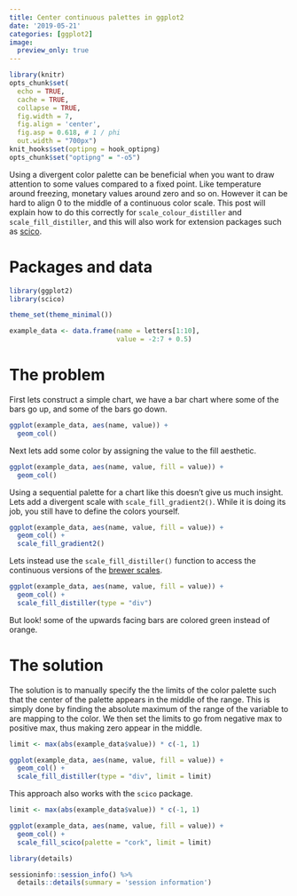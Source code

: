 ```yaml
---
title: Center continuous palettes in ggplot2
date: '2019-05-21'
categories: [ggplot2]
image:
  preview_only: true
---
```


```r
library(knitr)
opts_chunk$set(
  echo = TRUE, 
  cache = TRUE,
  collapse = TRUE,
  fig.width = 7, 
  fig.align = 'center',
  fig.asp = 0.618, # 1 / phi
  out.width = "700px")
knit_hooks$set(optipng = hook_optipng)
opts_chunk$set("optipng" = "-o5")
```

Using a divergent color palette can be beneficial when you want to draw attention to some values compared to a fixed point. Like temperature around freezing, monetary values around zero and so on. However it can be hard to align 0 to the middle of a continuous color scale. This post will explain how to do this correctly for `scale_colour_distiller` and `scale_fill_distiller`, and this will also work for extension packages such as [scico](https://github.com/thomasp85/scico).

# Packages and data

```r
library(ggplot2)
library(scico)

theme_set(theme_minimal())

example_data <- data.frame(name = letters[1:10],
                           value = -2:7 + 0.5)
```

# The problem

First lets construct a simple chart, we have a bar chart where some of the bars go up, and some of the bars go down.

```r
ggplot(example_data, aes(name, value)) +
  geom_col()
```

Next lets add some color by assigning the value to the fill aesthetic.

```r
ggplot(example_data, aes(name, value, fill = value)) +
  geom_col()
```

Using a sequential palette for a chart like this doesn't give us much insight. Lets add a divergent scale with `scale_fill_gradient2()`. While it is doing its job, you still have to define the colors yourself.

```r
ggplot(example_data, aes(name, value, fill = value)) +
  geom_col() +
  scale_fill_gradient2()
```

Lets instead use the `scale_fill_distiller()` function to access the continuous versions of the [brewer scales](http://colorbrewer2.org).

```r
ggplot(example_data, aes(name, value, fill = value)) +
  geom_col() +
  scale_fill_distiller(type = "div")
```

But look! some of the upwards facing bars are colored green instead of orange.

# The solution

The solution is to manually specify the the limits of the color palette such that the center of the palette appears in the middle of the range. This is simply done by finding the absolute maximum of the range of the variable to are mapping to the color. We then set the limits to go from negative max to positive max, thus making zero appear in the middle.

```r
limit <- max(abs(example_data$value)) * c(-1, 1)

ggplot(example_data, aes(name, value, fill = value)) +
  geom_col() +
  scale_fill_distiller(type = "div", limit = limit)
```

This approach also works with the `scico` package.

```r
limit <- max(abs(example_data$value)) * c(-1, 1)

ggplot(example_data, aes(name, value, fill = value)) +
  geom_col() +
  scale_fill_scico(palette = "cork", limit = limit) 
```

```r
library(details) 

sessioninfo::session_info() %>%
  details::details(summary = 'session information')
```
